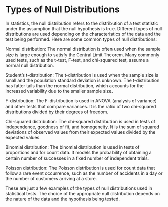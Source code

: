 # Types of Null Distributions

In statistics, the null distribution refers to the distribution of a test statistic under the assumption that the null hypothesis is true. Different types of null distributions are used depending on the characteristics of the data and the test being performed. Here are some common types of null distributions:

Normal distribution: The normal distribution is often used when the sample size is large enough to satisfy the Central Limit Theorem. Many commonly used tests, such as the t-test, F-test, and chi-squared test, assume a normal null distribution.

Student's t-distribution: The t-distribution is used when the sample size is small and the population standard deviation is unknown. The t-distribution has fatter tails than the normal distribution, which accounts for the increased variability due to the smaller sample size.

F-distribution: The F-distribution is used in ANOVA (analysis of variance) and other tests that compare variances. It is the ratio of two chi-squared distributions divided by their degrees of freedom.

Chi-squared distribution: The chi-squared distribution is used in tests of independence, goodness of fit, and homogeneity. It is the sum of squared deviations of observed values from their expected values divided by the expected values.

Binomial distribution: The binomial distribution is used in tests of proportions and for count data. It models the probability of obtaining a certain number of successes in a fixed number of independent trials.

Poisson distribution: The Poisson distribution is used for count data that follow a rare event occurrence, such as the number of accidents in a day or the number of customers arriving at a store.

These are just a few examples of the types of null distributions used in statistical tests. The choice of the appropriate null distribution depends on the nature of the data and the hypothesis being tested.
